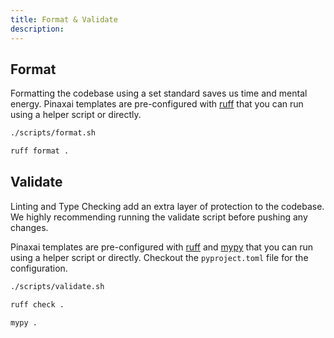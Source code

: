 ```yaml
---
title: Format & Validate
description:
---
```


## Format

Formatting the codebase using a set standard saves us time and mental energy. Pinaxai templates are pre-configured with [ruff](https://docs.astral.sh/ruff/) that you can run using a helper script or directly.

<CodeGroup>

```bash terminal
./scripts/format.sh
```

```bash ruff
ruff format .
```

</CodeGroup>

## Validate

Linting and Type Checking add an extra layer of protection to the codebase. We highly recommending running the validate script before pushing any changes.

Pinaxai templates are pre-configured with [ruff](https://docs.astral.sh/ruff/) and [mypy](https://mypy.readthedocs.io/en/stable/) that you can run using a helper script or directly. Checkout the `pyproject.toml` file for the configuration.

<CodeGroup>

```bash terminal
./scripts/validate.sh
```

```bash ruff
ruff check .
```

```bash mypy
mypy .
```

</CodeGroup>
